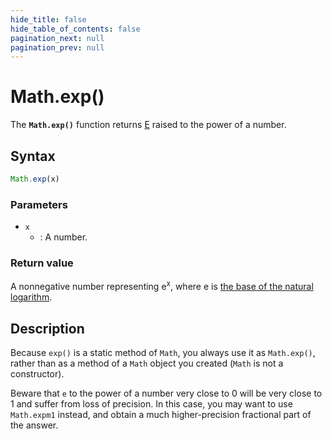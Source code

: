```yaml
---
hide_title: false
hide_table_of_contents: false
pagination_next: null
pagination_prev: null
---
```

# Math.exp()

The **`Math.exp()`** function returns [E](./E.mdx) raised to the power of a number.

## Syntax

```js
Math.exp(x)
```

### Parameters

- `x`
  - : A number.

### Return value

A nonnegative number representing e<sup>x</sup>, where e is [the base of the natural logarithm](./E.mdx).

## Description

Because `exp()` is a static method of `Math`, you always use it as `Math.exp()`, rather than as a method of a `Math` object you created (`Math` is not a constructor).

Beware that `e` to the power of a number very close to 0 will be very close to 1 and suffer from loss of precision. In this case, you may want to use `Math.expm1` instead, and obtain a much higher-precision fractional part of the answer.
